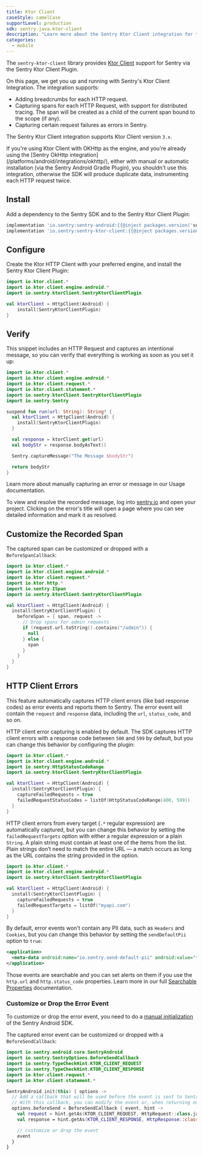 ```yaml
---
title: Ktor Client
caseStyle: camelCase
supportLevel: production
sdk: sentry.java.ktor-client
description: "Learn more about the Sentry Ktor Client integration for the Android SDK."
categories:
  - mobile
---
```


The `sentry-ktor-client` library provides [Ktor Client](https://ktor.io/) support for Sentry via the Sentry Ktor Client Plugin.

On this page, we get you up and running with Sentry's Ktor Client Integration.
The integration supports:
- Adding breadcrumbs for each HTTP request.
- Capturing spans for each HTTP Request, with support for distributed tracing. The span will be created as a child of the current span bound to the scope (if any).
- Capturing certain request failures as errors in Sentry.

The Sentry Ktor Client integration supports Ktor Client version `3.x`.

<Alert level="warning">
  If you're using Ktor Client with OKHttp as the engine, and you're already using the [Sentry OkHttp integration](/platforms/android/integrations/okhttp/),
  either with manual or automatic installation (via the Sentry Android Gradle Plugin), you shouldn't use this integration, otherwise the SDK will produce duplicate data, instrumenting each HTTP request twice.
</Alert>

## Install

Add a dependency to the Sentry SDK and to the Sentry Ktor Client Plugin:

```groovy
implementation 'io.sentry:sentry-android:{{@inject packages.version('sentry.java.android', '8.18.0') }}'
implementation 'io.sentry:sentry-ktor-client:{{@inject packages.version('sentry.java.ktor-client', '8.18.0') }}'
```

## Configure

Create the Ktor HTTP Client with your preferred engine, and install the Sentry Ktor Client Plugin:


```kotlin
import io.ktor.client.*
import io.ktor.client.engine.android.*
import io.sentry.ktorClient.SentryKtorClientPlugin

val ktorClient = HttpClient(Android) {
    install(SentryKtorClientPlugin)
}
```

## Verify

This snippet includes an HTTP Request and captures an intentional message, so you can verify that everything is working as soon as you set it up:

```kotlin
import io.ktor.client.*
import io.ktor.client.engine.android.*
import io.ktor.client.request.*
import io.ktor.client.statement.*
import io.sentry.ktorClient.SentryKtorClientPlugin
import io.sentry.Sentry

suspend fun run(url: String): String? {
  val ktorClient = HttpClient(Android) {
    install(SentryKtorClientPlugin)
  }

  val response = ktorClient.get(url)
  val bodyStr = response.bodyAsText()

  Sentry.captureMessage("The Message $bodyStr")

  return bodyStr
}
```

<Alert>

  Learn more about manually capturing an error or message in our <PlatformLink to="/usage/">Usage documentation</PlatformLink>.

</Alert>

To view and resolve the recorded message, log into [sentry.io](https://sentry.io) and open your project. Clicking on the error's title will open a page where you can see detailed information and mark it as resolved.

## Customize the Recorded Span

The captured span can be customized or dropped with a `BeforeSpanCallback`:

```kotlin
import io.ktor.client.*
import io.ktor.client.engine.android.*
import io.ktor.client.request.*
import io.ktor.http.*
import io.sentry.ISpan
import io.sentry.ktorClient.SentryKtorClientPlugin

val ktorClient = HttpClient(Android) {
  install(SentryKtorClientPlugin) {
    beforeSpan = { span, request ->
      // Drop spans for admin requests
      if (request.url.toString().contains("/admin")) {
        null
      } else {
        span
      }
    }
  }
}
```

## HTTP Client Errors

This feature automatically captures HTTP client errors (like bad response codes) as error events and reports them to Sentry. The error event will contain the `request` and `response` data, including the `url`, `status_code`, and so on.

HTTP client error capturing is enabled by default. The SDK captures HTTP client errors with a response code between `500` and `599` by default, but you can change this behavior by configuring the plugin:

```kotlin
import io.ktor.client.*
import io.ktor.client.engine.android.*
import io.sentry.HttpStatusCodeRange
import io.sentry.ktorClient.SentryKtorClientPlugin

val ktorClient = HttpClient(Android) {
  install(SentryKtorClientPlugin) {
    captureFailedRequests = true
    failedRequestStatusCodes = listOf(HttpStatusCodeRange(400, 599))
  }
}
```

HTTP client errors from every target (`.*` regular expression) are automatically captured, but you can change this behavior by setting the `failedRequestTargets` option with either a regular expression or a plain `String`. A plain string must contain at least one of the items from the list. Plain strings don’t need to match the entire URL — a match occurs as long as the URL contains the string provided in the option.

```kotlin
import io.ktor.client.*
import io.ktor.client.engine.android.*
import io.sentry.ktorClient.SentryKtorClientPlugin

val ktorClient = HttpClient(Android) {
  install(SentryKtorClientPlugin) {
    captureFailedRequests = true
    failedRequestTargets = listOf("myapi.com")
  }
}
```

By default, error events won't contain any PII data, such as `Headers` and `Cookies`, but you can change this behavior by setting the `sendDefaultPii` option to `true`:

```xml {filename:AndroidManifest.xml}
<application>
  <meta-data android:name="io.sentry.send-default-pii" android:value="true" />
</application>
```

Those events are searchable and you can set alerts on them if you use the `http.url` and `http.status_code` properties. Learn more in our full [Searchable Properties](/concepts/search/searchable-properties/) documentation.

### Customize or Drop the Error Event

To customize or drop the error event, you need to do a [manual initialization](/platforms/android/configuration/manual-init/#manual-initialization) of the Sentry Android SDK.

The captured error event can be customized or dropped with a `BeforeSendCallback`:

```kotlin
import io.sentry.android.core.SentryAndroid
import io.sentry.SentryOptions.BeforeSendCallback
import io.sentry.TypeCheckHint.KTOR_CLIENT_REQUEST
import io.sentry.TypeCheckHint.KTOR_CLIENT_RESPONSE
import io.ktor.client.request.*
import io.ktor.client.statement.*

SentryAndroid.init(this) { options ->
  // Add a callback that will be used before the event is sent to Sentry.
  // With this callback, you can modify the event or, when returning null, also discard the event.
  options.beforeSend = BeforeSendCallback { event, hint ->
    val request = hint.getAs(KTOR_CLIENT_REQUEST, HttpRequest::class.java)
    val response = hint.getAs(KTOR_CLIENT_RESPONSE, HttpResponse::class.java)

    // customize or drop the event
    event
  }
}
```
